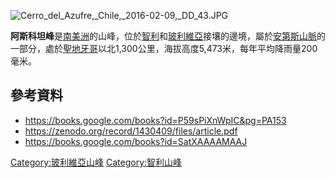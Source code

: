 [[Image:Cerro_del_Azufre,_Chile,_2016-02-09,_DD_43.JPG|right]]
{{coord|21|41|S|68|07|W|display=title}}

'''阿斯科坦峰'''是[[南美洲|南美洲]]的山峰，位於[[智利|智利]]和[[玻利維亞|玻利維亞]]接壤的邊境，屬於[[安第斯山脈|安第斯山脈]]的一部分，處於[[聖地牙哥_(智利)|聖地牙哥]]以北1,300公里，海拔高度5,473米，每年平均降雨量200毫米。

==參考資料==
* https://books.google.com/books?id=P59sPiXnWpIC&pg=PA153
* https://zenodo.org/record/1430409/files/article.pdf
* https://books.google.com/books?id=SatXAAAAMAAJ

{{Bolivia-geo-stub}}
{{Chile-geo-stub}}
[[Category:玻利維亞山峰|Category:玻利維亞山峰]]
[[Category:智利山峰|Category:智利山峰]]